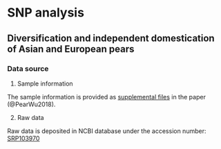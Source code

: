 # SNP analysis



## Diversification and independent domestication of Asian and European pears

### Data source

1. Sample information

The sample information is provided as [supplemental files](https://goo.gl/o3vMVU) in the paper (\@PearWu2018). 

2. Raw data 

Raw data is deposited in NCBI database under the accession number: [SRP103970](https://trace.ncbi.nlm.nih.gov/Traces/sra/?study=SRP103970)

### 

